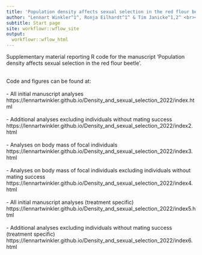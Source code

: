 ```yaml
---
title: 'Population density affects sexual selection in the red flour beetle'
author: "Lennart Winkler^1^, Ronja Eilhardt^1^ & Tim Janicke^1,2^ <br></br>  ^1^Applied Zoology, Technical University Dresden <br> ^2^Centre d’Écologie Fonctionnelle et Évolutive, UMR 5175, CNRS, Université de Montpellier</br>"
subtitle: Start page
site: workflowr::wflow_site
output:
  workflowr::wflow_html
---
```


Supplementary material reporting R code for the manuscript 'Population density affects sexual selection in the red flour beetle'.<br><br>

Code and figures can be found at:<br><br>
- All initial manuscript analyses <br>
https://lennartwinkler.github.io/Density_and_sexual_selection_2022/index.html
<br><br>
- Additional analyses excluding individuals without mating success <br>
https://lennartwinkler.github.io/Density_and_sexual_selection_2022/index2.html
<br><br>
- Analyses on body mass of focal individuals <br>
https://lennartwinkler.github.io/Density_and_sexual_selection_2022/index3.html
<br><br>
- Analyses on body mass of focal individuals excluding individuals without mating success  <br>
https://lennartwinkler.github.io/Density_and_sexual_selection_2022/index4.html
<br><br>
- All initial manuscript analyses (treatment specific) <br>
https://lennartwinkler.github.io/Density_and_sexual_selection_2022/index5.html
<br><br>
- Additional analyses excluding individuals without mating success (treatment specific) <br>
https://lennartwinkler.github.io/Density_and_sexual_selection_2022/index6.html
